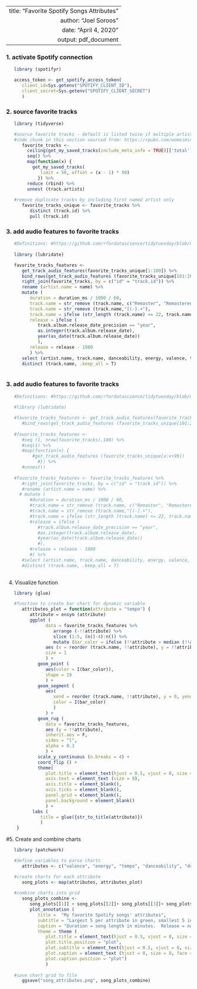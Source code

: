 ----
   title: "Favorite Spotify Songs Attributes"
   author: "Joel Soroos"
   date: "April 4, 2020"
   output: pdf_document
---


### 1. activate Spotify connection
```r

   library (spotifyr)

   access_token <- get_spotify_access_token(
      client_id=Sys.getenv("SPOTIFY_CLIENT_ID"),
      client_secret=Sys.getenv("SPOTIFY_CLIENT_SECRET")
      )
```


### 2. source favorite tracks
```r

   library (tidyverse)

   #source favorite tracks - default is listed twice if multiple artists
   #code chunk in this section sourced from: https://rpubs.com/womeimingzi11/how_my_spotify_looks_like
      favorite_tracks <-
        ceiling(get_my_saved_tracks(include_meta_info = TRUE)[['total']] / 50) %>%
        seq() %>%
        map(function(x) {
          get_my_saved_tracks(
             limit = 50, offset = (x - 1) * 50)
            }) %>% 
        reduce (rbind) %>%
        unnest (track.artists)
   
   #remove duplicate tracks by including first named artist only
      favorite_tracks_unique <- favorite_tracks %>%
         distinct (track.id) %>%
         pull (track.id)
```


### 3. add audio features to favorite tracks
```r

   #Definitions: #https://github.com/rfordatascience/tidytuesday/blob/master/data/2020/2020-01-21/readme.md
   
   library (lubridate)

   favorite_tracks_features <- 
      get_track_audio_features(favorite_tracks_unique[1:100]) %>%
      bind_rows(get_track_audio_features (favorite_tracks_unique[101:200])) %>%
      right_join(favorite_tracks, by = c("id" = "track.id")) %>%
      rename (artist.name = name) %>%
      mutate (
         duration = duration_ms / 1000 / 60,
         track.name = str_remove (track.name, c("Remaster", "Remastered")),
         track.name = str_remove (track.name,"[(-].+"),
         track.name = ifelse (str_length (track.name) <= 22, track.name, str_extract(track.name, "^.{22}")),
         release = ifelse (
            track.album.release_date_precision == "year", 
            as.integer(track.album.release_date),
            year(as_date(track.album.release_date))
            ),
         release = release - 1980
         ) %>%
      select (artist.name, track.name, danceability, energy, valence, tempo, duration, release) %>%
      distinct (track.name, .keep_all = T)
    
```

### 3. add audio features to favorite tracks
```r

   #Definitions: #https://github.com/rfordatascience/tidytuesday/blob/master/data/2020/2020-01-21/readme.md
   
   #library (lubridate)

   #favorite_tracks_features <- get_track_audio_features(favorite_tracks_unique[1:100]) %>%
      #bind_rows(get_track_audio_features (favorite_tracks_unique[101:200]))
   
   #favorite_tracks_features <- 
      #seq (1, nrow(favorite_tracks),100) %>%
      #seq(1) %>%
      #map(function(x) {
          #get_track_audio_features (favorite_tracks_unique[x:x+99])
            #}) %>%
      #unnest()
   
   #favorite_tracks_features <- favorite_tracks_features %>%
      #right_join(favorite_tracks, by = c("id" = "track.id")) %>%
      #rename (artist.name = name) %>%
     # mutate (
         #duration = duration_ms / 1000 / 60,
         #track.name = str_remove (track.name, c("Remaster", "Remastered")),
         #track.name = str_remove (track.name,"[(-].+"),
         #track.name = ifelse (str_length (track.name) <= 22, track.name, str_extract(track.name, "^.{22}")),
         #release = ifelse (
            #track.album.release_date_precision == "year", 
            #as.integer(track.album.release_date),
            #year(as_date(track.album.release_date))
            #),
         #release = release - 1980
         #) %>%
      #select (artist.name, track.name, danceability, energy, valence, tempo, duration, release) %>%
      #distinct (track.name, .keep_all = T)
    
```


4.  Visualize function
```r

   library (glue)

   #function to create bar chart for dynamic variable
      attributes_plot = function(attribute = "tempo") {
         attribute = ensym (attribute)
         ggplot (
               data = favorite_tracks_features %>%
                  arrange (-!!attribute) %>%
                  slice (1:5, (n()-4):n()) %>%
                  mutate (bar_color = ifelse (!!attribute > median (!!attribute), "Lightgreen", "Red")),
               aes (x = reorder (track.name, !!attribute), y = !!attribute), 
               size = 1
               ) +
            geom_point (
               aes(color = I(bar_color)),
               shape = 19
               ) + 
            geom_segment (
               aes(
                  xend = reorder (track.name, !!attribute), y = 0, yend = !!attribute,
                  color = I(bar_color)
                  )
               ) + 
            geom_rug (
               data = favorite_tracks_features,
               aes (y = !!attribute),
               inherit.aes = F,
               sides = "l",
               alpha = 0.3
               ) +
            scale_y_continuous (n.breaks = 4) +
            coord_flip () +
            theme(
               plot.title = element_text(hjust = 0.5, vjust = 0, size = 10, face = "bold", margin = margin (10,0,10,0)),
               axis.text = element_text (size = 8),
               axis.title = element_blank(),
               axis.ticks = element_blank(),
               panel.grid = element_blank(),
               panel.background = element_blank()
               ) +
          labs (
             title = glue({str_to_title(attribute)})
             )
    }
```


#5.  Create and combine charts
```r
  
   library (patchwork)

   #define variables to parse charts
      attributes <- c("valence", "energy", "tempo", "danceability", "duration", "release")

   #create charts for each attribute
      song_plots <- map(attributes, attributes_plot)
   
   #combine charts into grid
      song_plots_combine <- 
         song_plots[[1]] + song_plots[[2]]+ song_plots[[3]]+ song_plots[[4]]+ song_plots[[5]]+ song_plots[[6]] +
         plot_annotation (
            title =  "My favorite Spotify songs' attributes",
            subtitle = "Largest 5 per attribute in green, smallest 5 in red.  Bottom rug is entire distribution.",
            caption = "Duration = song length in minutes.  Release = number of years since 1980.  \nVisualization: Joel Soroos @soroosj    |    Data: Spotify API",
            theme = theme (
               plot.title = element_text(hjust = 0.5, vjust = 0, size = 15, face = "bold", margin = margin (0,0,5,0)),
               plot.title.position = "plot",
               plot.subtitle = element_text(hjust = 0.5, vjust = 0, size = 9, margin = margin (0,0,15,0)),
               plot.caption = element_text (hjust = 0, size = 8, face = "plain", margin = margin (15,0,0,0)),
               plot.caption.position = "plot")
               )
   
   #save chart grid to file
      ggsave("song_attributes.png", song_plots_combine)
```